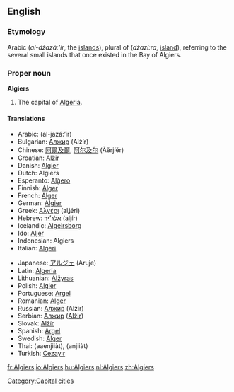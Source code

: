 {{wikipedia}}
==English==

===Etymology===
Arabic {{ARchar|[[الجزائر]]}} (''al-džazá:’ir'', the [[islands]]), plural of {{ARchar|[[جزيرة]]}} (''džazí:ra'', [[island]]), referring to the several small islands that once existed in the Bay of Algiers.

===Proper noun===
'''Algiers'''
# The capital of [[Algeria]].

====Translations====
{{top}}
*Arabic: {{ARchar|[[الجزائر]]}} (al-jazá:’ir) {{p}}
*Bulgarian: [[Алжир]] (Alžír) {{m}}
*Chinese: [[阿爾及爾]], [[阿尔及尔]] (Āěrjíěr)
*Croatian: [[Alžir]]
*Danish: [[Algier]]
*Dutch: Algiers
*Esperanto: [[Alĝero]]
*Finnish: [[Alger]]
*French: [[Alger]]
*German: [[Algier]]
*Greek: [[Αλγέρι]] (alʝéri) {{n}}
*Hebrew: [[אלג׳יר]] (aljír)
*Icelandic: [[Algeirsborg]]
*Ido: [[Aljer]]
*Indonesian: Algiers
*Italian: [[Algeri]]
{{mid}}
*Japanese: [[アルジェ]] (Aruje)
*Latin: [[Algeria]] {{f}}
*Lithuanian: [[Alžyras]]
*Polish: [[Algier]] {{m}}
*Portuguese: [[Argel]] {{m}}
*Romanian: [[Alger]]
*Russian: [[Алжир]] (Alžír) {{m}}
*Serbian: [[Алжир]] ([[Alžir]]) {{m}}
*Slovak: [[Alžír]] {{m}}
*Spanish: [[Argel]] {{m}}
*Swedish: [[Alger]]
*Thai: {{THchar|[[แอลเจียร์ส]]}} (aaenjiiàt), {{THchar|[[อัลเจียร์ส]]}} (anjiiàt)
*Turkish: [[Cezayır]]
{{bottom}}

[[Category:Capital cities]]

[[fr:Algiers]]
[[io:Algiers]]
[[hu:Algiers]]
[[nl:Algiers]]
[[zh:Algiers]]